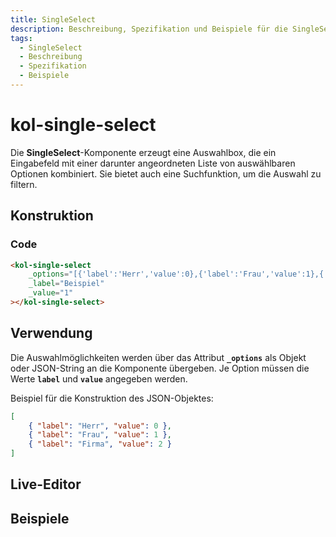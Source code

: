 ```yaml
---
title: SingleSelect
description: Beschreibung, Spezifikation und Beispiele für die SingleSelect-Komponente.
tags:
  - SingleSelect
  - Beschreibung
  - Spezifikation
  - Beispiele
---
```



# kol-single-select

Die **SingleSelect**-Komponente erzeugt eine Auswahlbox, die ein Eingabefeld mit einer darunter angeordneten Liste von auswählbaren Optionen kombiniert. Sie bietet auch eine Suchfunktion, um die Auswahl zu filtern.

## Konstruktion

### Code

```html
<kol-single-select
	_options="[{'label':'Herr','value':0},{'label':'Frau','value':1},{'label':'Firma','value':2}]"
	_label="Beispiel"
	_value="1"
></kol-single-select>
```

## Verwendung

Die Auswahlmöglichkeiten werden über das Attribut **`_options`** als Objekt oder JSON-String an die Komponente übergeben. Je Option müssen die Werte **`label`** und **`value`** angegeben werden.

Beispiel für die Konstruktion des JSON-Objektes:

```json
[
	{ "label": "Herr", "value": 0 },
	{ "label": "Frau", "value": 1 },
	{ "label": "Firma", "value": 2 }
]
```

<Readme />

<ExampleLink component="single-select" />

## Live-Editor

<LiveEditorCompact component="single-select" />

## Beispiele

<Configurator component="single-select" sample="basic" />
